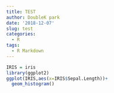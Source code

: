 ```yaml
---
title: TEST
author: DoubleK park
date: '2018-12-07'
slug: test
categories:
  - R
tags:
  - R Markdown
---
```


```r
  
IRIS = iris
library(ggplot2)
ggplot(IRIS,aes(x=IRIS$Sepal.Length))+
  geom_histogram()
```